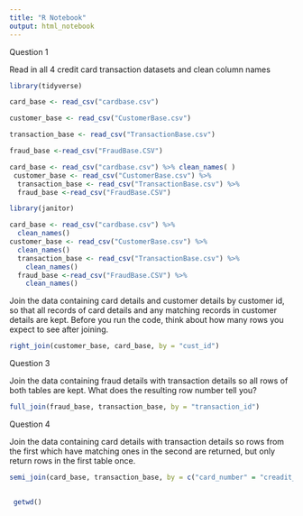 ```yaml
---
title: "R Notebook"
output: html_notebook
---
```

Question 1

Read in all 4 credit card transaction datasets and clean column names
```r
library(tidyverse)
```

```r
card_base <- read_csv("cardbase.csv")
```

```r
customer_base <- read_csv("CustomerBase.csv")
```

```r
transaction_base <- read_csv("TransactionBase.csv")
```

```r
fraud_base <-read_csv("FraudBase.CSV")
```

```r
card_base <- read_csv("cardbase.csv") %>% clean_names( )
 customer_base <- read_csv("CustomerBase.csv") %>% 
  transaction_base <- read_csv("TransactionBase.csv") %>% 
  fraud_base <-read_csv("FraudBase.CSV")

```
```r
library(janitor)
```

```r
card_base <- read_csv("cardbase.csv") %>% 
  clean_names()
customer_base <- read_csv("CustomerBase.csv") %>%
  clean_names()
  transaction_base <- read_csv("TransactionBase.csv") %>% 
    clean_names()
  fraud_base <-read_csv("FraudBase.CSV") %>% 
    clean_names()

```
Join the data containing card details and customer details by customer id, so that all records of card details and any matching records in customer details are kept. Before you run the code, think about how many rows you expect to see after joining.


```r
right_join(customer_base, card_base, by = "cust_id")
```
Question 3

Join the data containing fraud details with transaction details so all rows of both tables are kept. What does the resulting row number tell you?


```r
full_join(fraud_base, transaction_base, by = "transaction_id")

```
Question 4

Join the data containing card details with transaction details so rows from the first which have matching ones in the second are returned, but only return rows in the first table once.


```r
semi_join(card_base, transaction_base, by = c("card_number" = "creadit_card_id"))
          
```



```r
 getwd()
```

